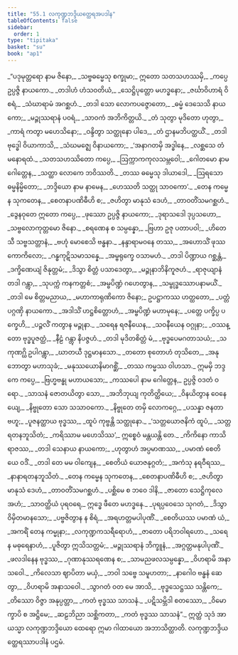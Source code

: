 ```yaml
---
title: "55.1 လကုဏ္ဍဘဒ္ဒိယတ္ထေရအပဒါန"
tableOfContents: false
sidebar:
  order: 1
type: "tipitaka"
basket: "su"
book: "ap1"
---
```



<DynamicBreadcrumb />

<Division number="1" book="ap1" e="ch" v="20" p="429">

<Paragraph number="7334" type="verses" book="ap1">
_“ပဒုမုတ္တရော နာမ ဇိနော,_  
_သဗ္ဗဓမ္မေသု စက္ခုမာ;_  
ဣတော သတသဟဿမှိ,_  
_ကပ္ပေ ဥပ္ပဇ္ဇိ နာယကော._  

</Paragraph>

</Division>
<Division number="2" book="ap1" e="ch" v="20" p="429">

<Paragraph number="7335" type="verses" book="ap1">
_တဒါဟံ ဟံသဝတိယံ,_  
_သေဋ္ဌိပုတ္တော မဟဒ္ဓနော;_  
_ဇင်္ဃာဝိဟာရံ ဝိစရံ,_  
_သံဃာရာမံ အဂစ္ဆဟံ._  

</Paragraph>

</Division>
<Division number="3" book="ap1" e="ch" v="20" p="429">

<Paragraph number="7336" type="verses" book="ap1">
_တဒါ သော လောကပဇ္ဇောတော,_  
_ဓမ္မံ ဒေသေသိ နာယကော;_  
_မဉ္ဇုဿရာနံ ပဝရံ,_  
_သာဝကံ အဘိကိတ္တယိ._  

</Paragraph>

</Division>
<Division number="4" book="ap1" e="ch" v="20" p="429">

<Paragraph number="7337" type="verses" book="ap1">
_တံ သုတွာ မုဒိတော ဟုတွာ,_  
_ကာရံ ကတွာ မဟေသိနော;_  
_ဝန္ဒိတွာ သတ္ထုနော ပါဒေ,_  
_တံ ဌာနမဘိပတ္ထယိံ._  

</Paragraph>

</Division>
<Division number="5" book="ap1" e="ch" v="20" p="429">

<Paragraph number="7338" type="verses" book="ap1">
_တဒါ ဗုဒ္ဓေါ ဝိယာကာသိ,_  
_သံဃမဇ္ဈေ ဝိနာယကော;_  
_‘အနာဂတမှိ အဒ္ဓါနေ,_  
_လစ္ဆသေ တံ မနောရထံ._  

</Paragraph>

</Division>
<Division number="6" book="ap1" e="ch" v="20" p="429">

<Paragraph number="7339" type="verses" book="ap1">
_သတသဟဿိတော ကပ္ပေ,_  
_ဩက္ကာကကုလသမ္ဘဝေါ;_  
_ဂေါတမော နာမ ဂေါတ္တေန,_  
_သတ္ထာ လောကေ ဘဝိဿတိ._  

</Paragraph>

</Division>
<Division number="7" book="ap1" e="ch" v="20" p="429">

<Paragraph number="7340" type="verses" book="ap1">
_တဿ ဓမ္မေသု ဒါယာဒေါ,_  
_ဩရသော ဓမ္မနိမ္မိတော;_  
_ဘဒ္ဒိယော နာမ နာမေန,_  
_ဟေဿတိ သတ္ထု သာဝကော’._  

</Paragraph>

</Division>
<Division number="8" book="ap1" e="ch" v="20" p="429">

<Paragraph number="7341" type="verses" book="ap1">
_တေန ကမ္မေန သုကတေန,_  
_စေတနာပဏိဓီဟိ စ;_  
_ဇဟိတွာ မာနုသံ ဒေဟံ,_  
_တာဝတိံသမဂစ္ဆဟံ._  

</Paragraph>

</Division>
<Division number="9" book="ap1" e="ch" v="20" p="429">

<Paragraph number="7342" type="verses" book="ap1">
_ဒွေနဝုတေ ဣတော ကပ္ပေ,_  
_ဖုဿော ဥပ္ပဇ္ဇိ နာယကော;_  
_ဒုရာသဒေါ ဒုပ္ပသဟော,_  
_သဗ္ဗလောကုတ္တမော ဇိနော._  

</Paragraph>

</Division>
<Division number="10" book="ap1" e="ch" v="20" p="429">

<Paragraph number="7343" type="verses" book="ap1">
_စရဏေန စ သမ္ပန္နော,_  
_ဗြဟာ ဥဇု ပတာပဝါ;_  
_ဟိတေသီ သဗ္ဗသတ္တာနံ,_  
_ဗဟုံ မောစေသိ ဗန္ဓနာ._  

</Paragraph>

</Division>
<Division number="11" book="ap1" e="ch" v="20" p="429">

<Paragraph number="7344" type="verses" book="ap1">
_နန္ဒာရာမဝနေ တဿ,_  
_အဟောသိံ ဖုဿကောကိလော;_  
_ဂန္ဓကုဋိသမာသန္နေ,_  
_အမ္ဗရုက္ခေ ဝသာမဟံ._  

</Paragraph>

</Division>
<Division number="12" book="ap1" e="ch" v="20" p="430">

<Paragraph number="7345" type="verses" book="ap1">
_တဒါ ပိဏ္ဍာယ ဂစ္ဆန္တံ,_  
_ဒက္ခိဏေယျံ ဇိနုတ္တမံ;_  
_ဒိသွာ စိတ္တံ ပသာဒေတွာ,_  
_မဉ္ဇုနာဘိနိကူဇဟံ._  

</Paragraph>

</Division>
<Division number="13" book="ap1" e="ch" v="20" p="430">

<Paragraph number="7346" type="verses" book="ap1">
_ရာဇုယျာနံ တဒါ ဂန္တွာ,_  
_သုပက္ကံ ကနကတ္တစံ;_  
_အမ္ဗပိဏ္ဍံ ဂဟေတွာန,_  
_သမ္ဗုဒ္ဓဿောပနာမယိံ._  

</Paragraph>

</Division>
<Division number="14" book="ap1" e="ch" v="20" p="430">

<Paragraph number="7347" type="verses" book="ap1">
_တဒါ မေ စိတ္တမညာယ,_  
_မဟာကာရုဏိကော ဇိနော;_  
ဥပဋ္ဌာကဿ ဟတ္ထတော,_  
_ပတ္တံ ပဂ္ဂဏှိ နာယကော._  

</Paragraph>

</Division>
<Division number="15" book="ap1" e="ch" v="20" p="430">

<Paragraph number="7348" type="verses" book="ap1">
_အဒါသိံ ဟဋ္ဌစိတ္တောဟံ,_  
_အမ္ဗပိဏ္ဍံ မဟာမုနေ;_  
_ပတ္တေ ပက္ခိပ္ပ ပက္ခေဟိ,_  
_ပဉ္ဇလိံ ကတွာန မဉ္ဇုနာ._  

</Paragraph>

</Division>
<Division number="16" book="ap1" e="ch" v="20" p="430">

<Paragraph number="7349" type="verses" book="ap1">
_သရေန ရဇနီယေန,_  
_သဝနီယေန ဝဂ္ဂုနာ;_  
_ဝဿန္တော ဗုဒ္ဓပူဇတ္ထံ,_  
_နီဠံ ဂန္တွာ နိပဇ္ဇဟံ._  

</Paragraph>

</Division>
<Division number="17" book="ap1" e="ch" v="20" p="430">

<Paragraph number="7350" type="verses" book="ap1">
_တဒါ မုဒိတစိတ္တံ မံ,_  
_ဗုဒ္ဓပေမဂတာသယံ;_  
_သကုဏဂ္ဃိ ဥပါဂန္တွာ,_  
_ဃာတယီ ဒုဋ္ဌမာနသော._  

</Paragraph>

</Division>
<Division number="18" book="ap1" e="ch" v="20" p="430">

<Paragraph number="7351" type="verses" book="ap1">
_တတော စုတောဟံ တုသိတေ,_  
_အနုဘောတွာ မဟာသုခံ;_  
_မနုဿယောနိမာဂစ္ဆိံ,_  
_တဿ ကမ္မဿ ဝါဟသာ._  

</Paragraph>

</Division>
<Division number="19" book="ap1" e="ch" v="20" p="430">

<Paragraph number="7352" book="ap1">
ဣမမှိ ဘဒ္ဒကေ ကပ္ပေ,_  
_ဗြဟ္မဗန္ဓု မဟာယသော;_  
_ကဿပေါ နာမ ဂေါတ္တေန,_  
ဥပ္ပဇ္ဇိ ဝဒတံ ဝရော._  

</Paragraph>

</Division>
<Division number="20" book="ap1" e="ch" v="20" p="430">

<Paragraph number="7353" type="verses" book="ap1">
_သာသနံ ဇောတယိတွာ သော,_  
_အဘိဘုယျ ကုတိတ္ထိယေ;_  
_ဝိနယိတွာန ဝေနေယျေ,_  
_နိဗ္ဗုတော သော သသာဝကော._  

</Paragraph>

</Division>
<Division number="21" book="ap1" e="ch" v="20" p="430">

<Paragraph number="7354" type="verses" book="ap1">
_နိဗ္ဗုတေ တမှိ လောကဂ္ဂေ,_  
_ပသန္နာ ဇနတာ ဗဟူ;_  
_ပူဇနတ္ထာယ ဗုဒ္ဓဿ,_  
_ထူပံ ကုဗ္ဗန္တိ သတ္ထုနော._  

</Paragraph>

</Division>
<Division number="22" book="ap1" e="ch" v="20" p="430">

<Paragraph number="7355" type="verses" book="ap1">
_‘သတ္တယောဇနိကံ ထူပံ,_  
_သတ္တရတနဘူသိတံ;_  
_ကရိဿာမ မဟေသိဿ’,_  
ဣစ္စေဝံ မန္တယန္တိ တေ._  

</Paragraph>

</Division>
<Division number="23" book="ap1" e="ch" v="20" p="430">

<Paragraph number="7356" type="verses" book="ap1">
_ကိကိနော ကာသိရာဇဿ,_  
_တဒါ သေနာယ နာယကော;_  
_ဟုတွာဟံ အပ္ပမာဏဿ,_  
_ပမာဏံ စေတိယေ ဝဒိံ._  

</Paragraph>

</Division>
<Division number="24" book="ap1" e="ch" v="20" p="431">

<Paragraph number="7357" type="verses" book="ap1">
_တဒါ တေ မမ ဝါကျေန,_  
_စေတိယံ ယောဇနုဂ္ဂတံ;_  
_အကံသု နရဝီရဿ,_  
_နာနာရတနဘူသိတံ._  

</Paragraph>

</Division>
<Division number="25" book="ap1" e="ch" v="20" p="431">

<Paragraph number="7358" type="verses" book="ap1">
_တေန ကမ္မေန သုကတေန,_  
_စေတနာပဏိဓီဟိ စ;_  
_ဇဟိတွာ မာနုသံ ဒေဟံ,_  
_တာဝတိံသမဂစ္ဆဟံ._  

</Paragraph>

</Division>
<Division number="26" book="ap1" e="ch" v="20" p="431">

<Paragraph number="7359" type="verses" book="ap1">
_ပစ္ဆိမေ စ ဘဝေ ဒါနိ,_  
_ဇာတော သေဋ္ဌိကုလေ အဟံ;_  
_သာဝတ္ထိယံ ပုရဝရေ,_  
ဣဒ္ဓေ ဖီတေ မဟဒ္ဓနေ._  

</Paragraph>

</Division>
<Division number="27" book="ap1" e="ch" v="20" p="431">

<Paragraph number="7360" type="verses" book="ap1">
_ပုရပ္ပဝေသေ သုဂတံ,_  
_ဒိသွာ ဝိမှိတမာနသော;_  
_ပဗ္ဗဇိတွာန န စိရံ,_  
_အရဟတ္တမပါပုဏိံ._  

</Paragraph>

</Division>
<Division number="28" book="ap1" e="ch" v="20" p="431">

<Paragraph number="7361" type="verses" book="ap1">
_စေတိယဿ ပမာဏံ ယံ,_  
_အကရိံ တေန ကမ္မုနာ;_  
_လကုဏ္ဍကသရီရောဟံ,_  
_ဇာတော ပရိဘဝါရဟော._  

</Paragraph>

</Division>
<Division number="29" book="ap1" e="ch" v="20" p="431">

<Paragraph number="7362" type="verses" book="ap1">
_သရေန မဓုရေနာဟံ,_  
_ပူဇိတွာ ဣသိသတ္တမံ;_  
_မဉ္ဇုဿရာနံ ဘိက္ခူနံ,_  
_အဂ္ဂတ္တမနုပါပုဏိံ._  

</Paragraph>

</Division>
<Division number="30" book="ap1" e="ch" v="20" p="431">

<Paragraph number="7363" type="verses" book="ap1">
_ဖလဒါနေန ဗုဒ္ဓဿ,_  
_ဂုဏာနုဿရဏေန စ;_  
_သာမညဖလသမ္ပန္နော,_  
_ဝိဟရာမိ အနာသဝေါ._  

</Paragraph>

</Division>
<Division number="31" book="ap1" e="ch" v="20" p="431">

<Paragraph number="7364" type="verses" book="ap1">
_ကိလေသာ ဈာပိတာ မယှံ,_  
_ဘဝါ သဗ္ဗေ သမူဟတာ;_  
_နာဂေါဝ ဗန္ဓနံ ဆေတွာ,_  
_ဝိဟရာမိ အနာသဝေါ._  

</Paragraph>

</Division>
<Division number="32" book="ap1" e="ch" v="20" p="431">

<Paragraph number="7365" type="verses" book="ap1">
_သွာဂတံ ဝတ မေ အာသိ,_  
_ဗုဒ္ဓသေဋ္ဌဿ သန္တိကေ;_  
_တိဿော ဝိဇ္ဇာ အနုပ္ပတ္တာ,_  
_ကတံ ဗုဒ္ဓဿ သာသနံ._  

</Paragraph>

</Division>
<Division number="33" book="ap1" e="ch" v="20" p="431">

<Paragraph number="7366" type="verses" book="ap1">
_ပဋိသမ္ဘိဒါ စတဿော,_  
_ဝိမောက္ခာပိ စ အဋ္ဌိမေ;_  
_ဆဠဘိညာ သစ္ဆိကတာ,_  
_ကတံ ဗုဒ္ဓဿ သာသနံ”._  

</Paragraph>

<Paragraph number="7367" book="ap1">
ဣတ္ထံ သုဒံ အာယသ္မာ လကုဏ္ဍဘဒ္ဒိယော ထေရော ဣမာ ဂါထာယော အဘာသိတ္ထာတိ.

</Paragraph>
</Division>

<Paragraph number="7368" type="center" book="ap1">
လကုဏ္ဍဘဒ္ဒိယတ္ထေရဿာပဒါနံ ပဌမံ.
</Paragraph>